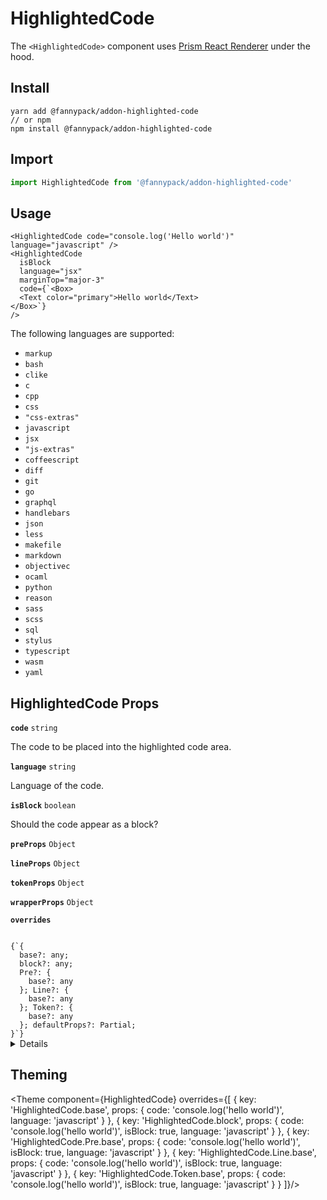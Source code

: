 
# HighlightedCode

The <code>&#60;HighlightedCode&#62;</code> component uses [Prism React Renderer](https://github.com/FormidableLabs/prism-react-rendere) under the hood.

## Install

```
yarn add @fannypack/addon-highlighted-code
// or npm
npm install @fannypack/addon-highlighted-code
```

## Import

```javascript
import HighlightedCode from '@fannypack/addon-highlighted-code'
```

## Usage

```jsx-live
<HighlightedCode code="console.log('Hello world')" language="javascript" />
<HighlightedCode
  isBlock
  language="jsx"
  marginTop="major-3"
  code={`<Box>
  <Text color="primary">Hello world</Text>
</Box>`}
/>
```

The following languages are supported:

- <code>markup</code>
- <code>bash</code>
- <code>clike</code>
- <code>c</code>
- <code>cpp</code>
- <code>css</code>
- <code>"css-extras"</code>
- <code>javascript</code>
- <code>jsx</code>
- <code>"js-extras"</code>
- <code>coffeescript</code>
- <code>diff</code>
- <code>git</code>
- <code>go</code>
- <code>graphql</code>
- <code>handlebars</code>
- <code>json</code>
- <code>less</code>
- <code>makefile</code>
- <code>markdown</code>
- <code>objectivec</code>
- <code>ocaml</code>
- <code>python</code>
- <code>reason</code>
- <code>sass</code>
- <code>scss</code>
- <code>sql</code>
- <code>stylus</code>
- <code>typescript</code>
- <code>wasm</code>
- <code>yaml</code>

## HighlightedCode Props

<!-- Automatically generated -->

**<Code marginRight="major-1">code</Code>** <Code fontSize="150" palette="primary">string</Code>

The code to be placed into the highlighted code area.

<Box marginBottom="major-4" />

**<Code marginRight="major-1">language</Code>** <Code fontSize="150" palette="primary">string</Code>

Language of the code.

<Box marginBottom="major-4" />

**<Code marginRight="major-1">isBlock</Code>** <Code fontSize="150" palette="primary">boolean</Code>

Should the code appear as a block?

<Box marginBottom="major-4" />

**<Code marginRight="major-1">preProps</Code>** <Code fontSize="150" palette="primary">Object</Code>

<Box marginBottom="major-4" />

**<Code marginRight="major-1">lineProps</Code>** <Code fontSize="150" palette="primary">Object</Code>

<Box marginBottom="major-4" />

**<Code marginRight="major-1">tokenProps</Code>** <Code fontSize="150" palette="primary">Object</Code>

<Box marginBottom="major-4" />

**<Code marginRight="major-1">wrapperProps</Code>** <Code fontSize="150" palette="primary">Object</Code>

<Box marginBottom="major-4" />

**<Code marginRight="major-1">overrides</Code>**

<Code isBlock palette="primary" fontSize="150" padding="minor-1" marginBottom="major-2">
{`{
  base?: any;
  block?: any;
  Pre?: {
    base?: any
  }; Line?: {
    base?: any
  }; Token?: {
    base?: any
  }; defaultProps?: Partial<CodeProps>;
}`}
</Code>

<Box marginBottom="major-4" />

<details><Box use="summary" marginBottom="major-4">Inherits <code><strong>&#60;Box&#62;</strong></code> props</Box>

**<Code marginRight="major-1">use</Code>**

<Code isBlock palette="primary" fontSize="150" padding="minor-1" marginBottom="major-2">
{`string
  | ComponentClass<any, any>
  | FunctionComponent<any>`}
</Code>

<Box marginBottom="major-4" />

**<Code marginRight="major-1">className</Code>** <Code fontSize="150" palette="primary">string</Code>

<Box marginBottom="major-4" />

**<Code marginRight="major-1">children</Code>**

<Code isBlock palette="primary" fontSize="150" padding="minor-1" marginBottom="major-2">
{`string
  | number
  | boolean
  | {}
  | ReactElement<any, string
  | ((props: any) => ReactElement<any, string
  | ...
  | (new (props: any) => Component<any, any, any>)>)
  | (new (props: any) => Component<any, any, any>)>
  | ReactNodeArray
  | ReactPortal
  | ((props: BoxProps) => ReactNode)`}
</Code>

<Box marginBottom="major-4" />

**<Code marginRight="major-1">showBreakpoint</Code>** <Code fontSize="150" palette="primary">string</Code>

<Box marginBottom="major-4" />

**<Code marginRight="major-1">hiddenBreakpoint</Code>** <Code fontSize="150" palette="primary">string</Code>

<Box marginBottom="major-4" />

**<Code marginRight="major-1">elementRef</Code>** <Code fontSize="150" palette="primary">((instance: any) =&#62; void) | RefObject&#60;any&#62;</Code>

<Box marginBottom="major-4" />

</details>



## Theming

<Theme
  component={HighlightedCode}
  overrides={[
    {
      key: 'HighlightedCode.base',
      props: { code: 'console.log(\'hello world\')', language: 'javascript' }
    },
    {
      key: 'HighlightedCode.block',
      props: { code: 'console.log(\'hello world\')', isBlock: true, language: 'javascript' }
    },
    {
      key: 'HighlightedCode.Pre.base',
      props: { code: 'console.log(\'hello world\')', isBlock: true, language: 'javascript' }
    },
    {
      key: 'HighlightedCode.Line.base',
      props: { code: 'console.log(\'hello world\')', isBlock: true, language: 'javascript' }
    },
    {
      key: 'HighlightedCode.Token.base',
      props: { code: 'console.log(\'hello world\')', isBlock: true, language: 'javascript' }
    }
  ]}/>
